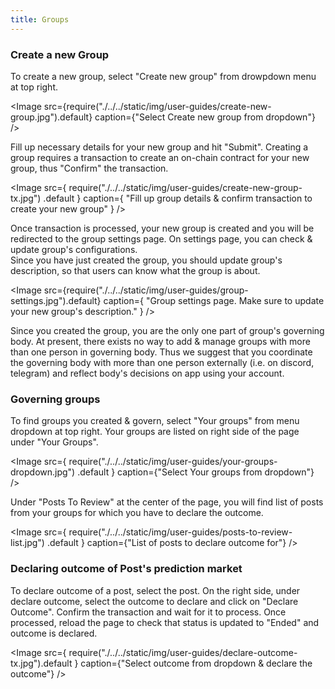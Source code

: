 ```yaml
---
title: Groups
---
```



### Create a new Group

To create a new group, select "Create new group" from drowpdown menu at top right.

<Image
	src={require("./../../static/img/user-guides/create-new-group.jpg").default}
	caption={"Select Create new group from dropdown"}
/>

Fill up necessary details for your new group and hit "Submit". Creating a group requires a
transaction to create an on-chain contract for your new group, thus "Confirm" the transaction.

<Image
	src={
		require("./../../static/img/user-guides/create-new-group-tx.jpg")
			.default
	}
	caption={
		"Fill up group details & confirm transaction to create your new group"
	}
/>

Once transaction is processed, your new group is created and you will be redirected to the group
settings page. On settings page, you can check & update group's configurations. <br/> Since you have
just created the group, you should update group's description, so that users can know what the
group is about.

<Image
	src={require("./../../static/img/user-guides/group-settings.jpg").default}
	caption={
		"Group settings page. Make sure to update your new group's description."
	}
/>

Since you created the group, you are the only one part of group's governing body.
At present, there exists no way to add & manage groups with more than one person
in governing body. Thus we suggest that you coordinate the governing body with
more than one person externally (i.e. on discord, telegram) and reflect body's
decisions on app using your account.

### Governing groups

To find groups you created & govern, select "Your groups" from menu dropdown at top
right. Your groups are listed on right side of the page under "Your Groups".

<Image
	src={
		require("./../../static/img/user-guides/your-groups-dropdown.jpg")
			.default
	}
	caption={"Select Your groups from dropdown"}
/>

Under "Posts To Review" at the center of the page, you will find list of posts from your
groups for which you have to declare the outcome.

<Image
	src={
		require("./../../static/img/user-guides/posts-to-review-list.jpg")
			.default
	}
	caption={"List of posts to declare outcome for"}
/>

### Declaring outcome of Post's prediction market

To declare outcome of a post, select the post. On the right side, under declare outcome, select
the outcome to declare and click on "Declare Outcome". Confirm the transaction and wait for it to
process. Once processed, reload the page to check that status is updated to "Ended" and outcome
is declared.

<Image
	src={
		require("./../../static/img/user-guides/declare-outcome-tx.jpg").default
	}
	caption={"Select outcome from dropdown & declare the outcome"}
/>
